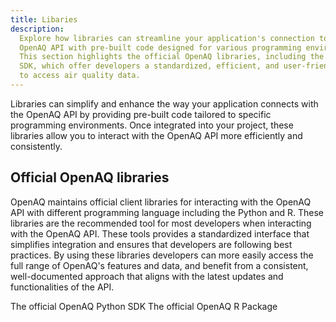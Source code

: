 ```yaml
---
title: Libaries
description:
  Explore how libraries can streamline your application's connection to the
  OpenAQ API with pre-built code designed for various programming environments.
  This section highlights the official OpenAQ libraries, including the Python
  SDK, which offer developers a standardized, efficient, and user-friendly way
  to access air quality data.
---
```



Libraries can simplify and enhance the way your application connects with the
OpenAQ API by providing pre-built code tailored to specific programming
environments. Once integrated into your project, these libraries allow you to
interact with the OpenAQ API more efficiently and consistently.

## Official OpenAQ libraries

OpenAQ maintains official client libraries for interacting with the OpenAQ API
with different programming language including the Python and R. These libraries
are the recommended tool for most developers when interacting with the OpenAQ
API. These tools provides a standardized interface that simplifies integration
and ensures that developers are following best practices. By using these
libraries developers can more easily access the full range of OpenAQ's features
and data, and benefit from a consistent, well-documented approach that aligns
with the latest updates and functionalities of the API.


<CardGrid>
  <CustomCard
    title="Python SDK"
    href="https://python.openaq.org"
    icon="seti:python"
  >
    The official OpenAQ Python SDK
  </CustomCard>
    <CustomCard
    title="R Package"
    href="https://openaq.github.io/openaq-r"
    icon="seti:R"
  >
    <Badge text="New" variant="success" size="small" />
    The official OpenAQ R Package
  </CustomCard>
</CardGrid>

<FeedbackForm />